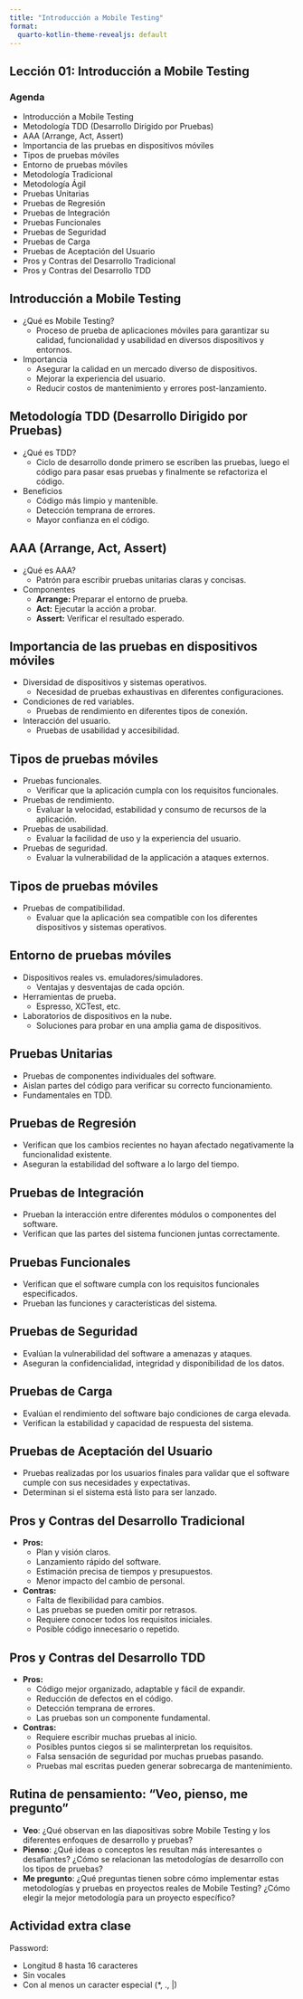 ```yaml
---
title: "Introducción a Mobile Testing"
format:
  quarto-kotlin-theme-revealjs: default
---
```


## Lección 01: Introducción a Mobile Testing

### Agenda

*   Introducción a Mobile Testing
*   Metodología TDD (Desarrollo Dirigido por Pruebas)
*   AAA (Arrange, Act, Assert)
*   Importancia de las pruebas en dispositivos móviles
*   Tipos de pruebas móviles
*   Entorno de pruebas móviles
*   Metodología Tradicional
*   Metodología Ágil
*   Pruebas Unitarias
*   Pruebas de Regresión
*   Pruebas de Integración
*   Pruebas Funcionales
*   Pruebas de Seguridad
*   Pruebas de Carga
*   Pruebas de Aceptación del Usuario
*   Pros y Contras del Desarrollo Tradicional
*   Pros y Contras del Desarrollo TDD

## Introducción a Mobile Testing

*   ¿Qué es Mobile Testing?
    *   Proceso de prueba de aplicaciones móviles para garantizar su calidad, funcionalidad y usabilidad en diversos dispositivos y entornos.
*   Importancia
    *   Asegurar la calidad en un mercado diverso de dispositivos.
    *   Mejorar la experiencia del usuario.
    *   Reducir costos de mantenimiento y errores post-lanzamiento.

## Metodología TDD (Desarrollo Dirigido por Pruebas)

*   ¿Qué es TDD?
    *   Ciclo de desarrollo donde primero se escriben las pruebas, luego el código para pasar esas pruebas y finalmente se refactoriza el código.
*   Beneficios
    *   Código más limpio y mantenible.
    *   Detección temprana de errores.
    *   Mayor confianza en el código.

## AAA (Arrange, Act, Assert)

*   ¿Qué es AAA?
    *   Patrón para escribir pruebas unitarias claras y concisas.
*   Componentes
    *   **Arrange:** Preparar el entorno de prueba.
    *   **Act:** Ejecutar la acción a probar.
    *   **Assert:** Verificar el resultado esperado.

## Importancia de las pruebas en dispositivos móviles

*   Diversidad de dispositivos y sistemas operativos.
    *   Necesidad de pruebas exhaustivas en diferentes configuraciones.
*   Condiciones de red variables.
    *   Pruebas de rendimiento en diferentes tipos de conexión.
*   Interacción del usuario.
    *   Pruebas de usabilidad y accesibilidad.

## Tipos de pruebas móviles

*   Pruebas funcionales.
    *   Verificar que la aplicación cumpla con los requisitos funcionales.
*   Pruebas de rendimiento.
    *   Evaluar la velocidad, estabilidad y consumo de recursos de la aplicación.
*   Pruebas de usabilidad.
    *   Evaluar la facilidad de uso y la experiencia del usuario.
*   Pruebas de seguridad.
    *   Evaluar la vulnerabilidad de la applicación a ataques externos.

## Tipos de pruebas móviles

*   Pruebas de compatibilidad.
    *   Evaluar que la aplicación sea compatible con los diferentes dispositivos y sistemas operativos.

## Entorno de pruebas móviles

*   Dispositivos reales vs. emuladores/simuladores.
    *   Ventajas y desventajas de cada opción.
*   Herramientas de prueba.
    *   Espresso, XCTest, etc.
*   Laboratorios de dispositivos en la nube.
    *   Soluciones para probar en una amplia gama de dispositivos.


## Pruebas Unitarias

*   Pruebas de componentes individuales del software.
*   Aislan partes del código para verificar su correcto funcionamiento.
*   Fundamentales en TDD.

## Pruebas de Regresión

*   Verifican que los cambios recientes no hayan afectado negativamente la funcionalidad existente.
*   Aseguran la estabilidad del software a lo largo del tiempo.

## Pruebas de Integración

*   Prueban la interacción entre diferentes módulos o componentes del software.
*   Verifican que las partes del sistema funcionen juntas correctamente.

## Pruebas Funcionales

*   Verifican que el software cumpla con los requisitos funcionales especificados.
*   Prueban las funciones y características del sistema.

## Pruebas de Seguridad

*   Evalúan la vulnerabilidad del software a amenazas y ataques.
*   Aseguran la confidencialidad, integridad y disponibilidad de los datos.

## Pruebas de Carga

*   Evalúan el rendimiento del software bajo condiciones de carga elevada.
*   Verifican la estabilidad y capacidad de respuesta del sistema.

## Pruebas de Aceptación del Usuario

*   Pruebas realizadas por los usuarios finales para validar que el software cumple con sus necesidades y expectativas.
*   Determinan si el sistema está listo para ser lanzado.

## Pros y Contras del Desarrollo Tradicional

*   **Pros:**
    *   Plan y visión claros.
    *   Lanzamiento rápido del software.
    *   Estimación precisa de tiempos y presupuestos.
    *   Menor impacto del cambio de personal.
*   **Contras:**
    *   Falta de flexibilidad para cambios.
    *   Las pruebas se pueden omitir por retrasos.
    *   Requiere conocer todos los requisitos iniciales.
    *   Posible código innecesario o repetido.

## Pros y Contras del Desarrollo TDD

*   **Pros:**
    *   Código mejor organizado, adaptable y fácil de expandir.
    *   Reducción de defectos en el código.
    *   Detección temprana de errores.
    *   Las pruebas son un componente fundamental.
*   **Contras:**
    *   Requiere escribir muchas pruebas al inicio.
    *   Posibles puntos ciegos si se malinterpretan los requisitos.
    *   Falsa sensación de seguridad por muchas pruebas pasando.
    *   Pruebas mal escritas pueden generar sobrecarga de mantenimiento.

## Rutina de pensamiento: "Veo, pienso, me pregunto"

*   **Veo**: ¿Qué observan en las diapositivas sobre Mobile Testing y los diferentes enfoques de desarrollo y pruebas?
*   **Pienso**: ¿Qué ideas o conceptos les resultan más interesantes o desafiantes? ¿Cómo se relacionan las metodologías de desarrollo con los tipos de pruebas?
*   **Me pregunto**: ¿Qué preguntas tienen sobre cómo implementar estas metodologías y pruebas en proyectos reales de Mobile Testing? ¿Cómo elegir la mejor metodología para un proyecto específico?

## Actividad extra clase

Password:

- Longitud 8 hasta 16 caracteres
- Sin vocales
- Con al menos un caracter especial (*, ., |)
